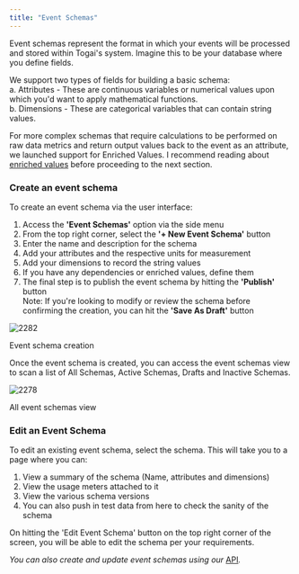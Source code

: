 ```yaml
---
title: "Event Schemas"
---
```


Event schemas represent the format in which your events will be processed and stored within Togai's system. Imagine this to be your database where you define fields.

We support two types of fields for building a basic schema:  
a. Attributes - These are continuous variables or numerical values upon which you'd want to apply mathematical functions.  
b. Dimensions - These are categorical variables that can contain string values.

For more complex schemas that require calculations to be performed on raw data metrics and return output values back to the event as an attribute, we launched support for Enriched Values. I recommend reading about [enriched values](/docs/enriched-values) before proceeding to the next section.

### Create an event schema

To create an event schema via the user interface:

1. Access the **'Event Schemas'** option via the side menu
2. From the top right corner, select the **'+ New Event Schema'** button
3. Enter the name and description for the schema
4. Add your attributes and the respective units for measurement
5. Add your dimensions to record the string values
6. If you have any dependencies or enriched values, define them
7. The final step is to publish the event schema by hitting the **'Publish'** button  
Note: If you're looking to modify or review the schema before confirming the creation, you can hit the **'Save As Draft'** button

![2282](docs/images/create-event-schema.png "create-event-schema")

Event schema creation

Once the event schema is created, you can access the event schemas view to scan a list of All Schemas, Active Schemas, Drafts and Inactive Schemas.

![2278](docs/images/view-event-schema.png "view-event-schema")

All event schemas view

  
### Edit an Event Schema

To edit an existing event schema, select the schema. This will take you to a page where you can:

1. View a summary of the schema (Name, attributes and dimensions)
2. View the usage meters attached to it
3. View the various schema versions
4. You can also push in test data from here to check the sanity of the schema

On hitting the 'Edit Event Schema' button on the top right corner of the screen, you will be able to edit the schema per your requirements.

_You can also create and update event schemas using our_ [API](api-reference/event-schemas/create-an-event-schema)_._